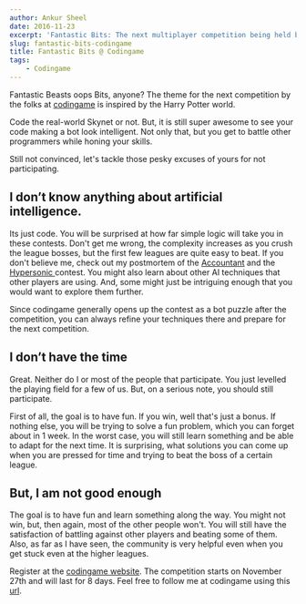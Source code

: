```yaml
---
author: Ankur Sheel
date: 2016-11-23
excerpt: 'Fantastic Bits: The next multiplayer competition being held by the folks at codingame based on the Fantastic Beasts movie'
slug: fantastic-bits-codingame
title: Fantastic Bits @ Codingame
tags:
    - Codingame
---
```


Fantastic Beasts oops Bits, anyone? The theme for the next competition by the folks at [codingame](http://www.codingame.com) is inspired by the Harry Potter world.

Code the real-world Skynet or not. But, it is still super awesome to see your code making a bot look intelligent. Not only that, but you get to battle other programmers while honing your skills.

Still not convinced, let's tackle those pesky excuses of yours for not participating.

## I don’t know anything about artificial intelligence.

Its just code. You will be surprised at how far simple logic will take you in these contests. Don't get me wrong, the complexity increases as you crush the league bosses, but the first few leagues are quite easy to beat. If you don't believe me, check out my postmortem of the [Accountant](accountant-codingame-ai-contest-postmortem/) and the [Hypersonic ](hypersonic-codingame-ai-contest-postmortem/)contest. You might also learn about other AI techniques that other players are using. And, some might just be intriguing enough that you would want to explore them further.

Since codingame generally opens up the contest as a bot puzzle after the competition, you can always refine your techniques there and prepare for the next competition.

## I don’t have the time

Great. Neither do I or most of the people that participate. You just levelled the playing field for a few of us. But, on a serious note, you should still participate.

First of all, the goal is to have fun. If you win, well that's just a bonus. If nothing else, you will be trying to solve a fun problem, which you can forget about in 1 week. In the worst case, you will still learn something and be able to adapt for the next time. It is surprising, what solutions you can come up when you are pressed for time and trying to beat the boss of a certain league.

## But, I am not good enough

The goal is to have fun and learn something along the way. You might not win, but, then again, most of the other people won't. You will still have the satisfaction of battling against other players and beating some of them. Also, as far as I have seen, the community is very helpful even when you get stuck even at the higher leagues.

Register at the [codingame website](https://www.codingame.com/contests/fantastic-bits). The competition starts on November 27th and will last for 8 days.
Feel free to follow me at codingame using this [url](https://www.codingame.com/servlet/urlinvite?u=1506970).
